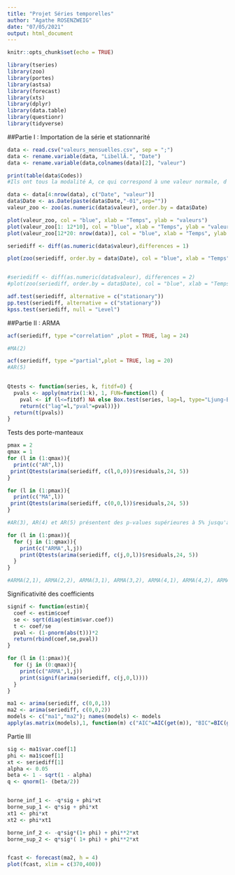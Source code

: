 ---
title: "Projet Séries temporelles"
author: "Agathe ROSENZWEIG"
date: "07/05/2021"
output: html_document
---

```{r setup, include=FALSE}
knitr::opts_chunk$set(echo = TRUE)
```


```{r}
library(tseries)
library(zoo)
library(portes)
library(astsa)
library(forecast)
library(xts)
library(dplyr)
library(data.table)
library(questionr)
library(tidyverse)
```


##Partie I : Importation de la série et stationnarité
```{r}
data <- read.csv("valeurs_mensuelles.csv", sep = ";")
data <- rename.variable(data, "LibellÃ.", "Date")
data <- rename.variable(data,colnames(data)[2], "valeur")

print(table(data$Codes))
#Ils ont tous la modalité A, ce qui correspond à une valeur normale, d'après la table caractéristique

data <- data[4:nrow(data), c("Date", "valeur")]
data$Date <- as.Date(paste(data$Date,"-01",sep=""))
valeur_zoo <- zoo(as.numeric(data$valeur), order.by = data$Date) 
```


```{r}

plot(valeur_zoo, col = "blue", xlab = "Temps", ylab = "valeurs")
plot(valeur_zoo[1: 12*10], col = "blue", xlab = "Temps", ylab = "valeurs", main = "Zoom 1991-2001")
plot(valeur_zoo[12*20: nrow(data)], col = "blue", xlab = "Temps", ylab = "valeurs", main = "Zoom 2010 -2020")
```

```{r}

seriediff <- diff(as.numeric(data$valeur),differences = 1)

plot(zoo(seriediff, order.by = data$Date), col = "blue", xlab = "Temps", ylab = "valeurs", main = "Différence à l'ordre 1")


#seriediff <- diff(as.numeric(data$valeur), differences = 2)
#plot(zoo(seriediff, order.by = data$Date), col = "blue", xlab = "Temps", ylab = "valeurs", main = "Différence à l'ordre 2 ")

```
```{r}
adf.test(seriediff, alternative = c("stationary"))
pp.test(seriediff, alternative = c("stationary"))
kpss.test(seriediff, null = "Level")

```



##Partie II : ARMA


```{r}
acf(seriediff, type ="correlation" ,plot = TRUE, lag = 24)

#MA(2)

acf(seriediff, type ="partial",plot = TRUE, lag = 20)
#AR(5)
 
```


```{r}

Qtests <- function(series, k, fitdf=0) {
  pvals <- apply(matrix(1:k), 1, FUN=function(l) {
    pval <- if (l<=fitdf) NA else Box.test(series, lag=l, type="Ljung-Box",fitdf=fitdf)$p.value
    return(c("lag"=l,"pval"=pval))})
  return(t(pvals))
}

```


Tests des porte-manteaux
```{r}

pmax = 2
qmax = 1
for (l in (1:qmax)){
  print(c("AR",l))
 print(Qtests(arima(seriediff, c(l,0,0))$residuals,24, 5))
}

for (l in (1:pmax)){
  print(c("MA",l))
 print(Qtests(arima(seriediff, c(0,0,l))$residuals,24, 5))
}

#AR(3), AR(4) et AR(5) présentent des p-values supérieures à 5% jusqu'à l'ordre 24. 

for (l in (1:pmax)){
  for (j in (1:qmax)){
    print(c("ARMA",l,j))
    print(Qtests(arima(seriediff, c(j,0,l))$residuals,24, 5))
  }
}

#ARMA(2,1), ARMA(2,2), ARMA(3,1), ARMA(3,2), ARMA(4,1), ARMA(4,2), ARMA(5,1), ARMA(5,2)
```


Significativité des coefficients

```{r}
signif <- function(estim){
  coef <- estim$coef
  se <- sqrt(diag(estim$var.coef))
  t <- coef/se
  pval <- (1-pnorm(abs(t)))*2
  return(rbind(coef,se,pval))
}
```


```{r}
for (l in (1:pmax)){
  for (j in (0:qmax)){
    print(c("ARMA",l,j))
    print(signif(arima(seriediff, c(j,0,l))))
  }
}
```

```{r}
ma1 <- arima(seriediff, c(0,0,1))
ma2 <- arima(seriediff, c(0,0,2))
models <- c("ma1","ma2"); names(models) <- models
apply(as.matrix(models),1, function(m) c("AIC"=AIC(get(m)), "BIC"=BIC(get(m))))

```
Partie III

```{r}
sig <- ma1$var.coef[1]
phi <- ma1$coef[1]
xt <- seriediff[1]
alpha <- 0.05 
beta <- 1 - sqrt(1 - alpha)
q <- qnorm(1- (beta/2))


borne_inf_1 <- -q*sig + phi*xt
borne_sup_1 <- q*sig + phi*xt
xt1 <- phi*xt 
xt2 <- phi*xt1

borne_inf_2 <- -q*sig*(1+ phi) + phi**2*xt
borne_sup_2 <- q*sig*( 1+ phi) + phi**2*xt


fcast <- forecast(ma2, h = 4)
plot(fcast, xlim = c(370,400))

```



